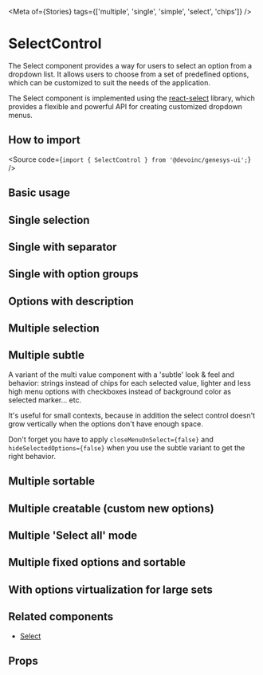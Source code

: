 

<Meta of={Stories} tags={['multiple', 'single', 'simple', 'select', 'chips']} />

# SelectControl

The Select component provides a way for users to select an option from a
dropdown list. It allows users to choose from a set of predefined options, which can be
customized to suit the needs of the application.

The Select component is implemented using the [react-select](https://react-select.com/home) library, which provides a flexible
and powerful API for creating customized dropdown menus.

## How to import

<Source code={`import { SelectControl } from '@devoinc/genesys-ui';`} />

## Basic usage

<Canvas of={Stories.Playground} />

## Single selection

<Canvas of={Stories.SingleOption} />

<Canvas of={Stories.SingleOptionWithReset} />

## Single with separator

<Canvas of={Stories.SingleOptionWithSeparator} />

## Single with option groups

<Canvas of={Stories.SingleWithOptionsGroups} />

## Options with description

<Canvas of={Stories.SingleWithOptionsDesc} />

## Multiple selection

<Canvas of={Stories.MultipleBasic} />

## Multiple subtle

A variant of the multi value component with a 'subtle' look & feel and behavior:
strings instead of chips for each selected value, lighter and less high menu
options with checkboxes instead of background color as selected marker... etc.

It's useful for small contexts, because in addition the select control
doesn't grow vertically when the options don't have enough space.

Don't forget you have to apply `closeMenuOnSelect={false}` and
`hideSelectedOptions={false}` when you use the subtle variant to get the right
behavior.

<Canvas of={Stories.MultipleSubtle} />

## Multiple sortable

<Canvas of={Stories.MultipleSortable} />

## Multiple creatable (custom new options)

<Canvas of={Stories.MultipleCreatable} />

## Multiple 'Select all' mode

<Canvas of={Stories.MultipleSelectAll} />

## Multiple fixed options and sortable

<Canvas of={Stories.MultipleFixedOptions} />

## With options virtualization for large sets

<Canvas of={Stories.VirtualizedOptions} />

## Related components

- [Select](?path=/docs/components-form-select--docs)

## Props

<ArgTypes of={Stories} />
